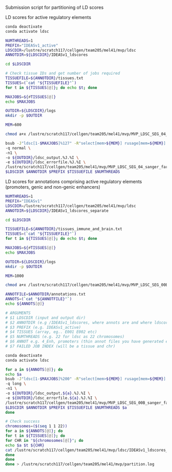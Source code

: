 Submission script for partitioning of LD scores

LD scores for active regulatory elements
```bash

conda deactivate
conda activate ldsc

NUMTHREADS=1 
PREFIX="IDEASv1_active"
LDSCDIR=/lustre/scratch117/cellgen/team205/mel41/mvp/ldsc
ANNOTDIR=${LDSCDIR}/IDEASv1_ldscores

cd $LDSCDIR

# Check tissue IDs and get number of jobs required
TISSUEFILE=${ANNOTDIR}/tissues.txt
TISSUES=(`cat "${TISSUEFILE}"`)
for t in ${TISSUES[@]}; do echo $t; done

MAXJOBS=${#TISSUES[@]} 
echo $MAXJOBS 

OUTDIR=${LDSCDIR}/logs
mkdir -p $OUTDIR

MEM=600

chmod a+x /lustre/scratch117/cellgen/team205/mel41/mvp/MVP_LDSC_SEG_04_sanger_farm_job.sh

bsub -J"ldsc[1-$MAXJOBS]%127" -R"select[mem>${MEM}] rusage[mem=${MEM}] span[ptile=1]" -M${MEM} \
-q normal \
-n1 \
-o ${OUTDIR}/ldsc_output.%J.%I \
-e ${OUTDIR}/ldsc_errorfile.%J.%I \
/lustre/scratch117/cellgen/team205/mel41/mvp/MVP_LDSC_SEG_04_sanger_farm_job.sh \
$LDSCDIR $ANNOTDIR $PREFIX $TISSUEFILE $NUMTHREADS

```

LD scores for annotations comprising active regulatory elements (promoters, genic and non-genic enhancers)
```bash

NUMTHREADS=1 
PREFIX="IDEASv1"
LDSCDIR=/lustre/scratch117/cellgen/team205/mel41/mvp/ldsc
ANNOTDIR=${LDSCDIR}/IDEASv1_ldscores_separate

cd $LDSCDIR

TISSUEFILE=${ANNOTDIR}/tissues_immune_and_brain.txt
TISSUES=(`cat "${TISSUEFILE}"`)
for t in ${TISSUES[@]}; do echo $t; done

MAXJOBS=${#TISSUES[@]} 
echo $MAXJOBS 

OUTDIR=${LDSCDIR}/logs
mkdir -p $OUTDIR

MEM=1000

chmod a+x /lustre/scratch117/cellgen/team205/mel41/mvp/MVP_LDSC_SEG_00B_sanger_farm_job_multipleannots.sh

ANNOTFILE=$ANNOTDIR/annotations.txt
ANNOTS=(`cat "${ANNOTFILE}"`)
echo ${ANNOTS[@]}

# ARGUMENTS
# $1 LDSCDIR (input and output dir)
# $2 ANNOTDIR (e.g /IDEASv1_ldscores, where annots are and where ldscores will go)
# $3 PREFIX (e.g. IDEASv1_active)
# $4 TISSUES (array, eg.. E001 E002 etc)
# $5 NUMTHREADS (e.g. 22 for ldsc as 22 chromosomes)
# $6 ANNOT e.g. 4_Enh, promoters (thin annot files you have generated earlier)
# $7 FAILED JOB INDEX (will be a tissue and chr)

conda deactivate
conda activate ldsc

for a in ${ANNOTS[@]}; do 
echo $a
bsub -J"ldsc[1-$MAXJOBS]%200" -R"select[mem>${MEM}] rusage[mem=${MEM}] span[ptile=1]" -M${MEM} \
-q long \
-n1 \
-o ${OUTDIR}/ldsc_output.${a}.%J.%I \
-e ${OUTDIR}/ldsc_errorfile.${a}.%J.%I \
/lustre/scratch117/cellgen/team205/mel41/mvp/MVP_LDSC_SEG_00B_sanger_farm_job_multipleannots.sh \
$LDSCDIR $ANNOTDIR $PREFIX $TISSUEFILE $NUMTHREADS $a
done

# Check success
chromosomes=($(seq 1 1 22))
for a in ${ANNOTS[@]}; do 
for t in ${TISSUES[@]}; do 
for CHR in "${chromosomes[@]}"; do
echo $a $t ${CHR}
cat /lustre/scratch117/cellgen/team205/mel41/mvp/ldsc/IDEASv1_ldscores_separate/IDEASv1_${a}_${t}.${CHR}.log | tail -n1
done
done 
done > /lustre/scratch117/cellgen/team205/mel41/mvp/partition.log

```
